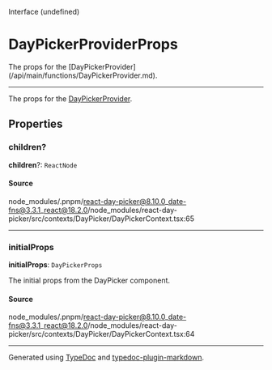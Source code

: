 <SectionTitle>Interface (undefined)</SectionTitle>

# DayPickerProviderProps

<Description>
The props for the [DayPickerProvider](/api/main/functions/DayPickerProvider.md).
</Description>

---

The props for the [DayPickerProvider](/api/main/functions/DayPickerProvider.md).

## Properties

<a id="children" name="children"></a>

### children?

<SignatureMemberIdentifier>**children**?: `ReactNode`</SignatureMemberIdentifier>

#### Source

node\_modules/.pnpm/react-day-picker@8.10.0\_date-fns@3.3.1\_react@18.2.0/node\_modules/react-day-picker/src/contexts/DayPicker/DayPickerContext.tsx:65

***

<a id="initialprops" name="initialprops"></a>

### initialProps

<SignatureMemberIdentifier>**initialProps**: `DayPickerProps`</SignatureMemberIdentifier>

The initial props from the DayPicker component.

#### Source

node\_modules/.pnpm/react-day-picker@8.10.0\_date-fns@3.3.1\_react@18.2.0/node\_modules/react-day-picker/src/contexts/DayPicker/DayPickerContext.tsx:64

***

Generated using [TypeDoc](https://typedoc.org) and [typedoc-plugin-markdown](https://typedoc-plugin-markdown.org).
